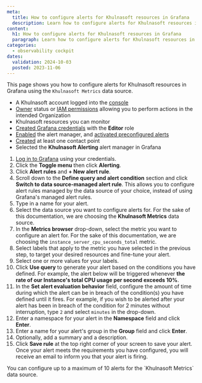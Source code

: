 ```yaml
---
meta:
  title: How to configure alerts for Khulnasoft resources in Grafana
  description: Learn how to configure alerts for Khulnasoft resources in Grafana. Follow the steps to create alert rules, define conditions, and set up notifications for your monitored resources.
content:
  h1: How to configure alerts for Khulnasoft resources in Grafana
  paragraph: Learn how to configure alerts for Khulnasoft resources in Grafana. Follow the steps to create alert rules, define conditions, and set up notifications for your monitored resources.
categories:
  - observability cockpit
dates:
  validation: 2024-10-03
  posted: 2023-11-06
---
```


This page shows you how to configure alerts for Khulnasoft resources in Grafana using the `Khulnasoft Metrics` data source.

<Macro id="requirements" />

  - A Khulnasoft account logged into the [console](https://console.khulnasoft.com)
  - [Owner](/identity-and-access-management/iam/concepts/#owner) status or [IAM permissions](/identity-and-access-management/iam/concepts/#permission) allowing you to perform actions in the intended Organization
  - Khulnasoft resources you can monitor
  - [Created Grafana credentials](/observability/cockpit/how-to/retrieve-grafana-credentials/) with the **Editor** role
  - [Enabled](/observability/cockpit/how-to/enable-alert-manager/) the alert manager, and [activated preconfigured alerts](/observability/cockpit/how-to/activate-managed-alerts/)
  - [Created](/observability/cockpit/how-to/add-contact-points/) at least one contact point
  - Selected the **Khulnasoft Alerting** alert manager in Grafana

1. [Log in to Grafana](/observability/cockpit/how-to/access-grafana-and-managed-dashboards/) using your credentials.
2. Click the **Toggle menu** then click **Alerting**.
3. Click **Alert rules** and **+ New alert rule**.
4. Scroll down to the **Define query and alert condition** section and click **Switch to data source-managed alert rule**.
    <Message type="important">
     This allows you to configure alert rules managed by the data source of your choice, instead of using Grafana's managed alert rules.
    </Message>
5. Type in a name for your alert.
6. Select the data source you want to configure alerts for. For the sake of this documentation, we are choosing the **Khulnasoft Metrics** data source.
7. In the **Metrics browser** drop-down, select the metric you want to configure an alert for. For the sake of this documentation, we are choosing the `instance_server_cpu_seconds_total` metric.
8. Select labels that apply to the metric you have selected in the previous step, to target your desired resources and fine-tune your alert.
9. Select one or more values for your labels.
10. Click **Use query** to generate your alert based on the conditions you have defined. For example, the alert below will be triggered whenever **the rate of our Instance's total CPU usage per second exceeds 10%**.
    <Lightbox src="khulnasoft-instance-grafana-alert.webp" alt="" />
11. In the **Set alert evaluation behavior** field, configure the amount of time during which the alert can be in breach of the condition(s) you have defined until it fires.
    <Message type="note">
     For example, if you wish to be alerted after your alert has been in breach of the condition for 2 minutes without interruption, type `2` and select `minutes` in the drop-down.
    </Message>
12. Enter a namespace for your alert in the **Namespace** field and click **Enter**.
13. Enter a name for your alert's group in the **Group** field and click **Enter**.
14. Optionally, add a summary and a description.
15. Click **Save rule** at the top right corner of your screen to save your alert. Once your alert meets the requirements you have configured, you will receive an email to inform you that your alert is firing.

<Message type="important">
 You can configure up to a maximum of 10 alerts for the `Khulnasoft Metrics` data source.
</Message>
